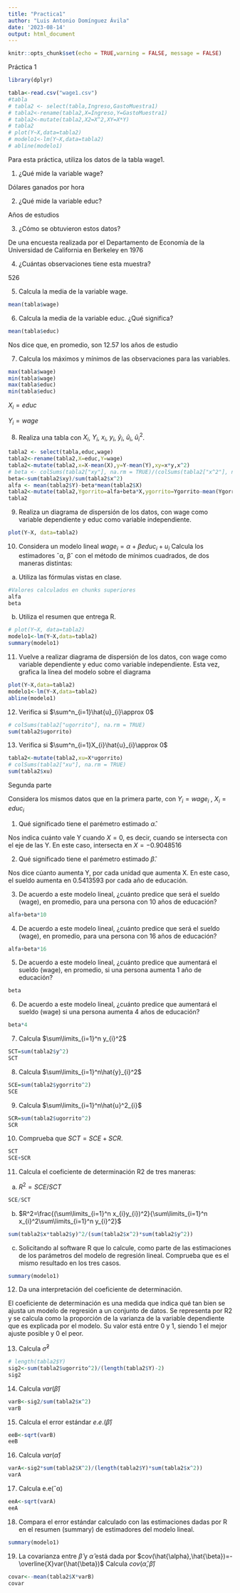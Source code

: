 ```yaml
---
title: "Practica1"
author: "Luis Antonio Domínguez Ávila"
date: '2023-08-14'
output: html_document
---
```


```r
knitr::opts_chunk$set(echo = TRUE,warning = FALSE, message = FALSE)
```
Práctica 1
```r
library(dplyr)
```

```r
tabla<-read.csv("wage1.csv")
#tabla
# tabla2 <- select(tabla,Ingreso,GastoMuestra1)
# tabla2<-rename(tabla2,X=Ingreso,Y=GastoMuestra1)
# tabla2<-mutate(tabla2,X2=X^2,XY=X*Y)
# tabla2
# plot(Y~X,data=tabla2)
# modelo1<-lm(Y~X,data=tabla2)
# abline(modelo1)
```
Para esta práctica, utiliza los datos de la tabla wage1.

(1) ¿Qué mide la variable wage?

Dólares ganados por hora

(2) ¿Qué mide la variable educ?

Años de estudios

(3) ¿Cómo se obtuvieron estos datos?

De una encuesta realizada por el Departamento de Economía de la Universidad de California en Berkeley en 1976

(4) ¿Cuántas observaciones tiene esta muestra?

526

(5) Calcula la media de la variable wage.
```r
mean(tabla$wage)
```

(6) Calcula la media de la variable educ. ¿Qué significa?
```r
mean(tabla$educ)
```
Nos dice que, en promedio, son 12.57 los años de estudio

(7) Calcula los máximos y mínimos de las observaciones para las variables.
```r
max(tabla$wage)
min(tabla$wage)
max(tabla$educ)
min(tabla$educ)
```
$X_{i}=educ$

$Y_{i}=wage$

(8) Realiza una tabla con $X_{i}$, $Y_{i}$, $x_{i}$, $y_{i}$, $\hat{y}_{i}$, $\hat{u}_{i}$, $\hat{u}^2_{i}$.
```r
tabla2 <- select(tabla,educ,wage)
tabla2<-rename(tabla2,X=educ,Y=wage)
tabla2<-mutate(tabla2,x=X-mean(X),y=Y-mean(Y),xy=x*y,x^2)
# beta <- colSums(tabla2["xy"], na.rm = TRUE)/(colSums(tabla2["x^2"], na.rm = TRUE))
beta<-sum(tabla2$xy)/sum(tabla2$x^2)
alfa <- mean(tabla2$Y)-beta*mean(tabla2$X)
tabla2<-mutate(tabla2,Ygorrito=alfa+beta*X,ygorrito=Ygorrito-mean(Ygorrito),ugorrito=Y-(alfa+beta*X),ugorrito^2)
tabla2
```

(9) Realiza un diagrama de dispersión de los datos, con wage como variable dependiente y educ como variable independiente.
```r
plot(Y~X, data=tabla2)
```

(10) Considera un modelo lineal
$wage_{i} =\alpha +\beta educ_{i} + u_{i}$
Calcula los estimadores ˆα, βˆ con el método de mínimos cuadrados, de dos
maneras distintas:
(a) Utiliza las fórmulas vistas en clase.
```r
#Valores calculados en chunks superiores
alfa
beta
```

(b) Utiliza el resumen que entrega R.
```r
# plot(Y~X, data=tabla2)
modelo1<-lm(Y~X,data=tabla2)
summary(modelo1)
```

(11) Vuelve a realizar diagrama de dispersión de los datos, con wage como variable dependiente y educ como variable independiente. Esta vez, grafica la línea del modelo sobre el diagrama
```r
plot(Y~X,data=tabla2)
modelo1<-lm(Y~X,data=tabla2)
abline(modelo1)
```

(12) Verifica si
$\sum^n_{i=1}\hat{u}_{i}\approx 0$
```r
# colSums(tabla2["ugorrito"], na.rm = TRUE)
sum(tabla2$ugorrito)
```

(13) Verifica si
$\sum^n_{i=1}X_{i}\hat{u}_{i}\approx 0$
```r
tabla2<-mutate(tabla2,xu=X*ugorrito)
# colSums(tabla2["xu"], na.rm = TRUE)
sum(tabla2$xu)
```
Segunda parte

Considera los mismos datos que en la primera parte, con $Y_{i} = wage_{i}$
, $X_{i} = educ_{i}$

(1) Qué significado tiene el parémetro estimado $\hat{\alpha}$.

Nos indica cuánto vale Y cuando $X=0$, es decir, cuando se intersecta con el eje de las Y. En este caso, intersecta en $X=-0.9048516$

(2) Qué significado tiene el parémetro estimado $\hat{\beta}$.

Nos dice cúanto aumenta Y, por cada unidad que aumenta X. En este caso, el sueldo aumenta en 0.5413593 por cada año de educación.

(3) De acuerdo a este modelo lineal, ¿cuánto predice que será el sueldo (wage),
en promedio, para una persona con 10 años de educación?
```r
alfa+beta*10
```

(4) De acuerdo a este modelo lineal, ¿cuánto predice que será el sueldo (wage),
en promedio, para una persona con 16 años de educación?
```r
alfa+beta*16
```

(5) De acuerdo a este modelo lineal, ¿cuánto predice que aumentará el sueldo
(wage), en promedio, si una persona aumenta 1 año de educación?
```r
beta
```

(6) De acuerdo a este modelo lineal, ¿cuánto predice que aumentará el sueldo
(wage) si una persona aumenta 4 años de educación?
```r
beta*4
```

(7) Calcula
$\sum\limits_{i=1}^n y_{i}^2$
```r
SCT=sum(tabla2$y^2)
SCT
```

(8) Calcula
$\sum\limits_{i=1}^n\hat{y}_{i}^2$
```r
SCE=sum(tabla2$ygorrito^2)
SCE
```

(9) Calcula
$\sum\limits_{i=1}^n\hat{u}^2_{i}$
```r
SCR=sum(tabla2$ugorrito^2)
SCR
```

(10) Comprueba que $SCT = SCE + SCR$.
```r
SCT
SCE+SCR
```

(11) Calcula el coeficiente de determinación R2 de tres maneras:
(a)
$R^2=SCE/SCT$
```r
SCE/SCT
```

(b)
$R^2=\frac{(\sum\limits_{i=1}^n x_{i}y_{i})^2}{\sum\limits_{i=1}^n x_{i}^2\sum\limits_{i=1}^n y_{i}^2}$
```r
sum(tabla2$x*tabla2$y)^2/(sum(tabla2$x^2)*sum(tabla2$y^2))
```

(c) Solicitando al software R que lo calcule, como parte de las estimaciones
de los parámetros del modelo de regresión lineal.
Comprueba que es el mismo resultado en los tres casos.
```r
summary(modelo1)
```

(12) Da una interpretación del coeficiente de determinación.

El coeficiente de determinación es una medida que indica qué tan bien se ajusta un modelo de regresión a un conjunto de datos. Se representa por R2 y se calcula como la proporción de la varianza de la variable dependiente que es explicada por el modelo. Su valor está entre 0 y 1, siendo 1 el mejor ajuste posible y 0 el peor.

(13) Calcula $\hat{\sigma}^2$
```r
# length(tabla2$Y)
sig2<-sum(tabla2$ugorrito^2)/(length(tabla2$Y)-2)
sig2
```

(14) Calcula $var(\hat{\beta})$
```r
varB<-sig2/sum(tabla2$x^2)
varB
```

(15) Calcula el error estándar $e.e.(\hat{\beta})$
```r
eeB<-sqrt(varB)
eeB
```

(16) Calcula $var(\hat{\alpha})$
```r
varA<-sig2*sum(tabla2$X^2)/(length(tabla2$Y)*sum(tabla2$x^2))
varA
```

(17) Calcula e.e(ˆα)
```r
eeA<-sqrt(varA)
eeA
```

(18) Compara el error estándar calculado con las estimaciones dadas por R en el resumen (summary) de estimadores del modelo lineal.
```r
summary(modelo1)
```

(19) La covarianza entre $\hat{\beta}$ y $\hat{\alpha}$ está dada por $cov(\hat{\alpha},\hat{\beta})=-\overline{X}var(\hat{\beta})$
Calcula $cov(\hat{\alpha},\hat{\beta})$
```r
covar<--mean(tabla2$X*varB)
covar
```

